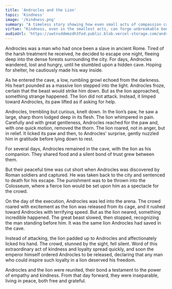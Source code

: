 ```yaml
---
title: 'Androcles and the Lion'
topic: 'Kindness'
image: '/kindness.png'
summary: "A timeless story showing how even small acts of compassion can create bonds that transcend fear and danger."
virtue: "Kindness, even in the smallest acts, can forge unbreakable bonds. When we show compassion, it can return to us in unexpected and powerful ways."
audioUrl: 'https://uwtnsddmmzdh3fod.public.blob.vercel-storage.com/androcles-and-the-lion-B1zl2JfuSe8KymwZJihbEPqZwirOVZ.mp3'
---
```

Androcles was a man who had once been a slave in ancient Rome. Tired of the harsh treatment he received, he decided to escape one night, fleeing deep into the dense forests surrounding the city. For days, Androcles wandered, lost and hungry, until he stumbled upon a hidden cave. Hoping for shelter, he cautiously made his way inside.

As he entered the cave, a low, rumbling growl echoed from the darkness. His heart pounded as a massive lion stepped into the light. Androcles froze, certain that the beast would strike him down. But as the lion approached, something strange happened. The lion did not attack. Instead, it limped toward Androcles, its paw lifted as if asking for help.

Androcles, trembling but curious, knelt down. In the lion’s paw, he saw a large, sharp thorn lodged deep in its flesh. The lion whimpered in pain. Carefully and with great gentleness, Androcles reached for the paw and, with one quick motion, removed the thorn. The lion roared, not in anger, but in relief. It licked its paw and then, to Androcles' surprise, gently nuzzled him in gratitude before lying down to rest.

For several days, Androcles remained in the cave, with the lion as his companion. They shared food and a silent bond of trust grew between them.

But their peaceful time was cut short when Androcles was discovered by Roman soldiers and captured. He was taken back to the city and sentenced to death for his escape. The punishment was to be thrown into the Colosseum, where a fierce lion would be set upon him as a spectacle for the crowd.

On the day of the execution, Androcles was led into the arena. The crowd roared with excitement as the lion was released from its cage, and it rushed toward Androcles with terrifying speed. But as the lion neared, something incredible happened. The great beast slowed, then stopped, recognizing the man standing before him. It was the same lion Androcles had saved in the cave.

Instead of attacking, the lion padded up to Androcles and affectionately licked his hand. The crowd, stunned by the sight, fell silent. Word of this extraordinary act of kindness and loyalty spread quickly, and soon the emperor himself ordered Androcles to be released, declaring that any man who could inspire such loyalty in a lion deserved his freedom.

Androcles and the lion were reunited, their bond a testament to the power of empathy and kindness. From that day forward, they were inseparable, living in peace, both free and grateful.



